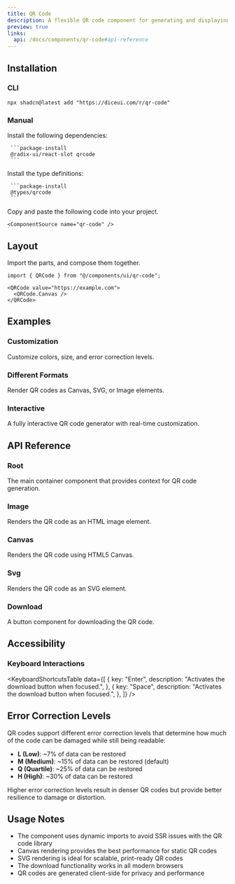 ```yaml
---
title: QR Code
description: A flexible QR code component for generating and displaying QR codes with customization options.
preview: true
links:
  api: /docs/components/qr-code#api-reference
---
```


<ComponentTabs name="qr-code-demo" className="items-center justify-center" />

## Installation

### CLI

```package-install
npx shadcn@latest add "https://diceui.com/r/qr-code"
```

### Manual

<Steps>
  <Step>
     Install the following dependencies:

     ```package-install
     @radix-ui/react-slot qrcode
     ```
  </Step>
  <Step>
     Install the type definitions:

     ```package-install
     @types/qrcode
     ```
  </Step>
  <Step>
    Copy and paste the following code into your project.

    <ComponentSource name="qr-code" />
  </Step>
</Steps>

## Layout

Import the parts, and compose them together.

```tsx
import { QRCode } from "@/components/ui/qr-code";

<QRCode value="https://example.com">
  <QRCode.Canvas />
</QRCode>
```

## Examples

### Customization

Customize colors, size, and error correction levels.

<ComponentTabs name="qr-code-customization-demo" />

### Different Formats

Render QR codes as Canvas, SVG, or Image elements.

<ComponentTabs name="qr-code-formats-demo" />

### Interactive

A fully interactive QR code generator with real-time customization.

<ComponentTabs name="qr-code-interactive-demo" />

## API Reference

### Root

The main container component that provides context for QR code generation.

<AutoTypeTable
  path="./types/docs/qr-code.ts"
  name="RootProps"
/>

### Image

Renders the QR code as an HTML image element.

<AutoTypeTable
  path="./types/docs/qr-code.ts"
  name="ImageProps"
/>

### Canvas

Renders the QR code using HTML5 Canvas.

<AutoTypeTable
  path="./types/docs/qr-code.ts"
  name="CanvasProps"
/>

### Svg

Renders the QR code as an SVG element.

<AutoTypeTable
  path="./types/docs/qr-code.ts"
  name="SvgProps"
/>

### Download

A button component for downloading the QR code.

<AutoTypeTable
  path="./types/docs/qr-code.ts"
  name="DownloadProps"
/>

## Accessibility

### Keyboard Interactions

<KeyboardShortcutsTable
  data={[
    {
      key: "Enter",
      description: "Activates the download button when focused.",
    },
    {
      key: "Space",
      description: "Activates the download button when focused.",
    },
  ]}
/>

## Error Correction Levels

QR codes support different error correction levels that determine how much of the code can be damaged while still being readable:

- **L (Low)**: ~7% of data can be restored
- **M (Medium)**: ~15% of data can be restored (default)
- **Q (Quartile)**: ~25% of data can be restored
- **H (High)**: ~30% of data can be restored

Higher error correction levels result in denser QR codes but provide better resilience to damage or distortion.

## Usage Notes

- The component uses dynamic imports to avoid SSR issues with the QR code library
- Canvas rendering provides the best performance for static QR codes
- SVG rendering is ideal for scalable, print-ready QR codes
- The download functionality works in all modern browsers
- QR codes are generated client-side for privacy and performance
